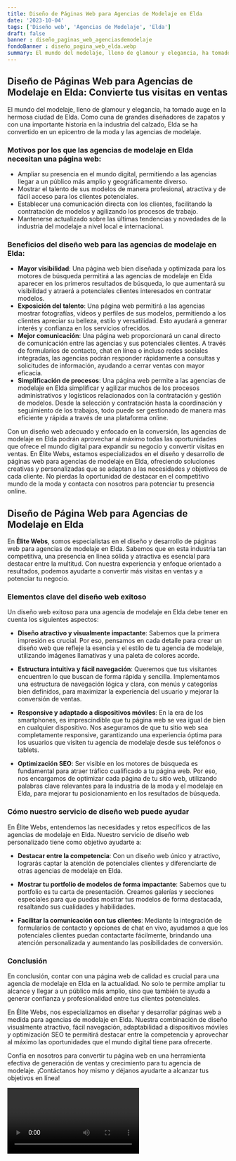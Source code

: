 ```yaml
---
title: Diseño de Páginas Web para Agencias de Modelaje en Elda
date: '2023-10-04'
tags: ['Diseño web', 'Agencias de Modelaje', 'Elda']
draft: false
banner : diseño_paginas_web_agenciasdemodelaje
fondoBanner : diseño_pagina_web_elda.webp
summary: El mundo del modelaje, lleno de glamour y elegancia, ha tomado auge en la hermosa ciudad de Elda. Como cuna de grandes diseñadores de zapatos y con una importante historia en la industria del calzado, Elda se ha convertido en un epicentro de la moda y las agencias de modelaje.
---
```


## Diseño de Páginas Web para Agencias de Modelaje en Elda: Convierte tus visitas en ventas

El mundo del modelaje, lleno de glamour y elegancia, ha tomado auge en la hermosa ciudad de Elda. Como cuna de grandes diseñadores de zapatos y con una importante historia en la industria del calzado, Elda se ha convertido en un epicentro de la moda y las agencias de modelaje.

### Motivos por los que las agencias de modelaje en Elda necesitan una página web:

- Ampliar su presencia en el mundo digital, permitiendo a las agencias llegar a un público más amplio y geográficamente diverso.
- Mostrar el talento de sus modelos de manera profesional, atractiva y de fácil acceso para los clientes potenciales.
- Establecer una comunicación directa con los clientes, facilitando la contratación de modelos y agilizando los procesos de trabajo.
- Mantenerse actualizado sobre las últimas tendencias y novedades de la industria del modelaje a nivel local e internacional.

### Beneficios del diseño web para las agencias de modelaje en Elda:

- **Mayor visibilidad**: Una página web bien diseñada y optimizada para los motores de búsqueda permitirá a las agencias de modelaje en Elda aparecer en los primeros resultados de búsqueda, lo que aumentará su visibilidad y atraerá a potenciales clientes interesados en contratar modelos.
- **Exposición del talento**: Una página web permitirá a las agencias mostrar fotografías, vídeos y perfiles de sus modelos, permitiendo a los clientes apreciar su belleza, estilo y versatilidad. Esto ayudará a generar interés y confianza en los servicios ofrecidos.
- **Mejor comunicación**: Una página web proporcionará un canal directo de comunicación entre las agencias y sus potenciales clientes. A través de formularios de contacto, chat en línea o incluso redes sociales integradas, las agencias podrán responder rápidamente a consultas y solicitudes de información, ayudando a cerrar ventas con mayor eficacia.
- **Simplificación de procesos**: Una página web permite a las agencias de modelaje en Elda simplificar y agilizar muchos de los procesos administrativos y logísticos relacionados con la contratación y gestión de modelos. Desde la selección y contratación hasta la coordinación y seguimiento de los trabajos, todo puede ser gestionado de manera más eficiente y rápida a través de una plataforma online.

Con un diseño web adecuado y enfocado en la conversión, las agencias de modelaje en Elda podrán aprovechar al máximo todas las oportunidades que ofrece el mundo digital para expandir su negocio y convertir visitas en ventas. En Élite Webs, estamos especializados en el diseño y desarrollo de páginas web para agencias de modelaje en Elda, ofreciendo soluciones creativas y personalizadas que se adaptan a las necesidades y objetivos de cada cliente. No pierdas la oportunidad de destacar en el competitivo mundo de la moda y contacta con nosotros para potenciar tu presencia online.

<GifSeo />

<Cta />

## Diseño de Página Web para Agencias de Modelaje en Elda

En **Élite Webs**, somos especialistas en el diseño y desarrollo de páginas web para agencias de modelaje en Elda. Sabemos que en esta industria tan competitiva, una presencia en línea sólida y atractiva es esencial para destacar entre la multitud. Con nuestra experiencia y enfoque orientado a resultados, podemos ayudarte a convertir más visitas en ventas y a potenciar tu negocio.

### Elementos clave del diseño web exitoso

Un diseño web exitoso para una agencia de modelaje en Elda debe tener en cuenta los siguientes aspectos:

- **Diseño atractivo y visualmente impactante**: Sabemos que la primera impresión es crucial. Por eso, pensamos en cada detalle para crear un diseño web que refleje la esencia y el estilo de tu agencia de modelaje, utilizando imágenes llamativas y una paleta de colores acorde.

- **Estructura intuitiva y fácil navegación**: Queremos que tus visitantes encuentren lo que buscan de forma rápida y sencilla. Implementamos una estructura de navegación lógica y clara, con menús y categorías bien definidos, para maximizar la experiencia del usuario y mejorar la conversión de ventas.

- **Responsive y adaptado a dispositivos móviles**: En la era de los smartphones, es imprescindible que tu página web se vea igual de bien en cualquier dispositivo. Nos aseguramos de que tu sitio web sea completamente responsive, garantizando una experiencia óptima para los usuarios que visiten tu agencia de modelaje desde sus teléfonos o tablets.

- **Optimización SEO**: Ser visible en los motores de búsqueda es fundamental para atraer tráfico cualificado a tu página web. Por eso, nos encargamos de optimizar cada página de tu sitio web, utilizando palabras clave relevantes para la industria de la moda y el modelaje en Elda, para mejorar tu posicionamiento en los resultados de búsqueda.

### Cómo nuestro servicio de diseño web puede ayudar

En Élite Webs, entendemos las necesidades y retos específicos de las agencias de modelaje en Elda. Nuestro servicio de diseño web personalizado tiene como objetivo ayudarte a:

- **Destacar entre la competencia**: Con un diseño web único y atractivo, lograrás captar la atención de potenciales clientes y diferenciarte de otras agencias de modelaje en Elda.

- **Mostrar tu portfolio de modelos de forma impactante**: Sabemos que tu portfolio es tu carta de presentación. Creamos galerías y secciones especiales para que puedas mostrar tus modelos de forma destacada, resaltando sus cualidades y habilidades.

- **Facilitar la comunicación con tus clientes**: Mediante la integración de formularios de contacto y opciones de chat en vivo, ayudamos a que los potenciales clientes puedan contactarte fácilmente, brindando una atención personalizada y aumentando las posibilidades de conversión.

### Conclusión

En conclusión, contar con una página web de calidad es crucial para una agencia de modelaje en Elda en la actualidad. No solo te permite ampliar tu alcance y llegar a un público más amplio, sino que también te ayuda a generar confianza y profesionalidad entre tus clientes potenciales.

En Élite Webs, nos especializamos en diseñar y desarrollar páginas web a medida para agencias de modelaje en Elda. Nuestra combinación de diseño visualmente atractivo, fácil navegación, adaptabilidad a dispositivos móviles y optimización SEO te permitirá destacar entre la competencia y aprovechar al máximo las oportunidades que el mundo digital tiene para ofrecerte.

Confía en nosotros para convertir tu página web en una herramienta efectiva de generación de ventas y crecimiento para tu agencia de modelaje. ¡Contáctanos hoy mismo y déjanos ayudarte a alcanzar tus objetivos en línea!

<Video />

<CtaBot job='Agencias de Modelaje' city='Elda'/>

<Gmaps query='Elda+españa+maps' />
